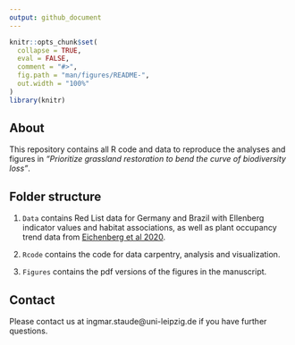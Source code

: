 ```yaml
---
output: github_document
---
```


<!-- README.md is generated from README.Rmd. Please edit that file -->

```r
knitr::opts_chunk$set(
  collapse = TRUE,
  eval = FALSE,
  comment = "#>",
  fig.path = "man/figures/README-",
  out.width = "100%"
)
library(knitr)
```

## About

This repository contains all R code and data to reproduce the analyses and
figures in *"Prioritize grassland restoration to bend the curve of biodiversity loss"*.

## Folder structure

1. `Data` contains Red List data for Germany and Brazil with Ellenberg indicator values and habitat associations, as well as plant occupancy trend data from [Eichenberg et al 2020](https://doi.org/10.1111/gcb.15447).

2. `Rcode` contains the code for data carpentry, analysis and visualization.

3. `Figures` contains the pdf versions of the figures in the manuscript.



## Contact
Please contact us at ingmar.staude@uni-leipzig.de if you have further questions.


